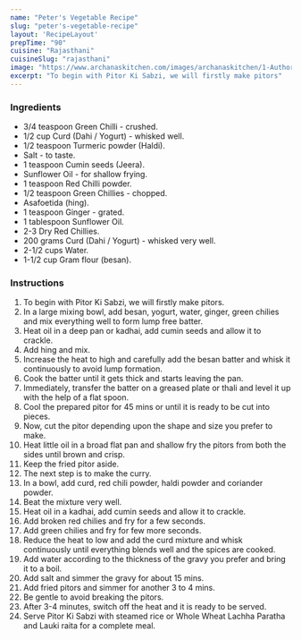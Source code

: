 ---
name: "Peter's Vegetable Recipe"
slug: "peter's-vegetable-recipe"
layout: 'RecipeLayout'
prepTime: "90"
cuisine: "Rajasthani"
cuisineSlug: "rajasthani"
image: "https://www.archanaskitchen.com/images/archanaskitchen/1-Author/Farrukh_Aziz_Ansari/Pitor_Ki_sabzi.jpg"
excerpt: "To begin with Pitor Ki Sabzi, we will firstly make pitors"
---

### Ingredients

- 3/4 teaspoon Green Chilli - crushed.
- 1/2 cup Curd (Dahi / Yogurt) - whisked well.
- 1/2 teaspoon Turmeric powder (Haldi).
- Salt - to taste.
- 1 teaspoon Cumin seeds (Jeera).
- Sunflower Oil - for shallow frying.
- 1 teaspoon Red Chilli powder.
- 1/2 teaspoon Green Chillies - chopped.
- Asafoetida (hing).
- 1 teaspoon Ginger - grated.
- 1 tablespoon Sunflower Oil.
- 2-3 Dry Red Chillies.
- 200 grams Curd (Dahi / Yogurt) - whisked very well.
- 2-1/2 cups Water.
- 1-1/2 cup Gram flour (besan).

### Instructions

1. To begin with Pitor Ki Sabzi, we will firstly make pitors.
1. In a large mixing bowl, add besan, yogurt, water, ginger, green chilies and mix everything well to form lump free batter.
1. Heat oil in a deep pan or kadhai, add cumin seeds and allow it to crackle.
1. Add hing and mix.
1. Increase the heat to high and carefully add the besan batter and whisk it continuously to avoid lump formation.
1. Cook the batter until it gets thick and starts leaving the pan.
1. Immediately, transfer the batter on a greased plate or thali and level it up with the help of a flat spoon.
1. Cool the prepared pitor for 45 mins or until it is ready to be cut into pieces.
1. Now, cut the pitor depending upon the shape and size you prefer to make.
1. Heat little oil in a broad flat pan and shallow fry the pitors from both the sides until brown and crisp.
1. Keep the fried pitor aside.
1. The next step is to make the curry.
1. In a bowl, add curd, red chili powder, haldi powder and coriander powder.
1. Beat the mixture very well.
1. Heat oil in a kadhai, add cumin seeds and allow it to crackle.
1. Add broken red chilies and fry for a few seconds.
1. Add green chilies and fry for few more seconds.
1. Reduce the heat to low and add the curd mixture and whisk continuously until everything blends well and the spices are cooked.
1. Add water according to the thickness of the gravy you prefer and bring it to a boil.
1. Add salt and simmer the gravy for about 15 mins.
1. Add fried pitors and simmer for another 3 to 4 mins.
1. Be gentle to avoid breaking the pitors.
1. After 3-4 minutes, switch off the heat and it is ready to be served.
1. Serve Pitor Ki Sabzi with steamed rice or Whole Wheat Lachha Paratha and Lauki raita for a complete meal.
